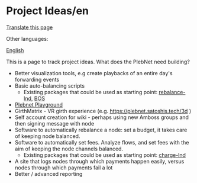<span id="project-ideasen"></span>
= Project Ideas/en =

<div class="mw-pt-translate-header noprint" dir="ltr" lang="en">

[[Special_Translate_amp_group_page_Project_Ideas_amp_language_en_amp_action_page_amp_filter_.html|Translate this page]]

</div>
<div class="mw-parser-output">

<div class="mw-pt-languages noprint" lang="en" dir="ltr">

<div class="mw-pt-languages-label">

Other languages:

</div>
<div class="mw-pt-languages-list">

[[/plebnet.wiki/wiki/Project_Ideas|English]]

</div>

</div>
This is a page to track project ideas. What does the PlebNet need building?

* Better visualization tools, e.g create playbacks of an entire day's forwarding events
* Basic auto-balancing scripts
** Existing packages that could be used as starting point: [https://github.com/C-Otto/rebalance-lnd rebalance-lnd], [https://github.com/alexbosworth/balanceofsatoshis BOS]
* [[/plebnet.wiki/wiki/Special:MyLanguage/Plebnet_Playground|Plebnet Playground]]
* GirthMatrix - VR girth experience (e.g. https://plebnet.satoshis.tech/3d )
* Self account creation for wiki - perhaps using new Amboss groups and then signing message with node
* Software to automatically rebalance a node: set a budget, it takes care of keeping node balanced.
* Software to automatically set fees. Analyze flows, and set fees with the aim of keeping the node channels balanced.
** Existing packages that could be used as starting point: [https://github.com/accumulator/charge-lnd charge-lnd]
* A site that logs nodes through which payments happen easily, versus nodes through which payments fail a lot
* Better / advanced reporting


</div>
